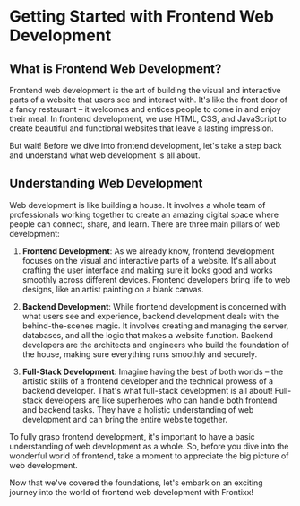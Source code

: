 
# Getting Started with Frontend Web Development

## What is Frontend Web Development?

Frontend web development is the art of building the visual and interactive parts of a website that users see and interact with. It's like the front door of a fancy restaurant – it welcomes and entices people to come in and enjoy their meal. In frontend development, we use HTML, CSS, and JavaScript to create beautiful and functional websites that leave a lasting impression.

But wait! Before we dive into frontend development, let's take a step back and understand what web development is all about.

## Understanding Web Development

Web development is like building a house. It involves a whole team of professionals working together to create an amazing digital space where people can connect, share, and learn. There are three main pillars of web development:

1. **Frontend Development**: As we already know, frontend development focuses on the visual and interactive parts of a website. It's all about crafting the user interface and making sure it looks good and works smoothly across different devices. Frontend developers bring life to web designs, like an artist painting on a blank canvas.

2. **Backend Development**: While frontend development is concerned with what users see and experience, backend development deals with the behind-the-scenes magic. It involves creating and managing the server, databases, and all the logic that makes a website function. Backend developers are the architects and engineers who build the foundation of the house, making sure everything runs smoothly and securely.

3. **Full-Stack Development**: Imagine having the best of both worlds – the artistic skills of a frontend developer and the technical prowess of a backend developer. That's what full-stack development is all about! Full-stack developers are like superheroes who can handle both frontend and backend tasks. They have a holistic understanding of web development and can bring the entire website together.

To fully grasp frontend development, it's important to have a basic understanding of web development as a whole. So, before you dive into the wonderful world of frontend, take a moment to appreciate the big picture of web development.

Now that we've covered the foundations, let's embark on an exciting journey into the world of frontend web development with Frontixx!
